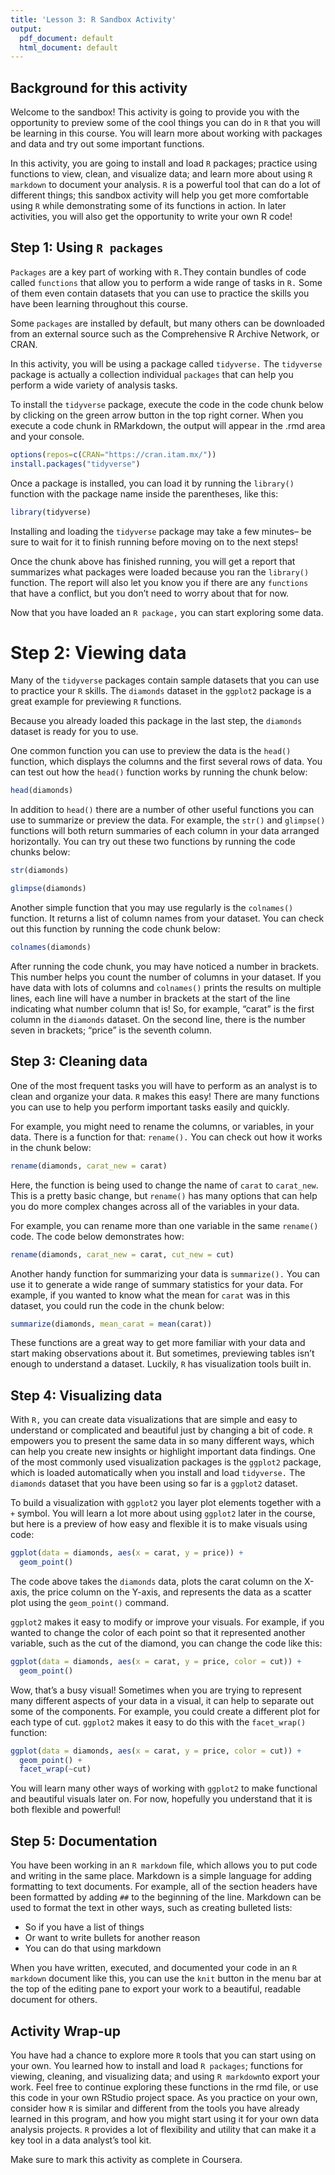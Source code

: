 ```yaml
---
title: 'Lesson 3: R Sandbox Activity'
output:
  pdf_document: default
  html_document: default
---
```


## Background for this activity
Welcome to the sandbox! This activity is going to provide you with the opportunity to preview some of the cool things you can do in `R` that you will be learning in this course. You will learn more about working with packages and data and try out some important functions.  

In this activity, you are going to install and load `R` packages; practice using functions to view, clean, and visualize data; and learn more about using `R markdown` to document your analysis. `R` is a powerful tool that can do a lot of different things; this sandbox activity will help you get more comfortable using `R` while demonstrating some of its functions in action. In later activities, you will also get the opportunity to write your own R code!   

## Step 1: Using `R packages`
`Packages` are a key part of working with `R.`They contain bundles of code called `functions` that allow you to perform a wide range of tasks in `R.` Some of them even contain datasets that you can use to practice the skills you have been learning throughout this course.

Some `packages` are installed by default, but many others can be downloaded from an external source such as the Comprehensive R Archive Network, or CRAN.

In this activity, you will be using a package called `tidyverse.` The `tidyverse` package is actually a collection individual `packages` that can help you perform a wide variety of analysis tasks.

To install the `tidyverse` package, execute the code in the code chunk below by clicking on the green arrow button in the top right corner. When you execute a code chunk in RMarkdown, the output will appear in the .rmd area and your console.

```r
options(repos=c(CRAN="https://cran.itam.mx/"))
install.packages("tidyverse")
```

Once a package is installed, you can load it by running the `library()` function with the package name inside the parentheses, like this:

```r
library(tidyverse)
```

Installing and loading the `tidyverse` package may take a few minutes-- be sure to wait for it to finish running before moving on to the next steps!

Once the chunk above has finished running, you will get a report that summarizes what packages were loaded because you ran the `library()` function. The report will also let you know you if there are any `functions` that have a conflict, but you don't need to worry about that for now.  

Now that you have loaded an `R package,` you can start exploring some data. 

# Step 2: Viewing data

Many of the `tidyverse` packages contain sample datasets that you can use to practice your `R` skills. The `diamonds` dataset in the `ggplot2` package is a great example for previewing `R` functions. 

Because you already loaded this package in the last step, the `diamonds` dataset is ready for you to use.

One common function you can use to preview the data is the `head()` function, which displays the columns and the first several rows of data. You can test out how the `head()` function works by running the chunk below:

```r
head(diamonds)
```

In addition to `head()` there are a number of other useful functions you can use to summarize or preview the data. For example, the `str()` and `glimpse()` functions will both return summaries of each column in your data arranged horizontally. You can try out these two functions by running the code chunks below:

```r
str(diamonds)
```

```r
glimpse(diamonds)
```

Another simple function that you may use regularly is the `colnames()` function. It returns a list of column names from your dataset. You can check out this function by running the code chunk below:

```r
colnames(diamonds)
```

After running the code chunk, you may have noticed a number in brackets. This number helps you count the number of columns in your dataset. If you have data with lots of columns and `colnames()` prints the results on multiple lines, each line will have a number in brackets at the start of the line indicating what number column that is! So, for example, "carat" is the first column in the `diamonds` dataset. On the second line, there is the number seven in brackets; "price" is the seventh column. 

## Step 3: Cleaning data

One of the most frequent tasks you will have to perform as an analyst is to clean and organize your data. `R` makes this easy! There are many functions you can use to help you perform important tasks easily and quickly. 

For example, you might need to rename the columns, or variables, in your data. There is a function for that: `rename().` You can check out how it works in the chunk below:

```r
rename(diamonds, carat_new = carat)
```

Here, the function is being used to change the name of `carat` to `carat_new`. This is a pretty basic change, but `rename()` has many options that can help you do more complex changes across all of the variables in your data.

For example, you can rename more than one variable in the same `rename()` code. The code below demonstrates how:

```r
rename(diamonds, carat_new = carat, cut_new = cut)
```

Another handy function for summarizing your data is `summarize().` You can use it to generate a wide range of summary statistics for your data. For example, if you wanted to know what the mean for `carat` was in this dataset, you could run the code in the chunk below:

```r
summarize(diamonds, mean_carat = mean(carat))
```

These functions are a great way to get more familiar with your data and start making observations about it. But sometimes, previewing tables isn't enough to understand a dataset. Luckily, `R` has visualization tools built in. 

## Step 4: Visualizing data
With `R,` you can create data visualizations that are simple and easy to understand or complicated and beautiful just by changing a bit of code. `R` empowers you to present the same data in so many different ways, which can help you create new insights or highlight important data findings.  One of the most commonly used visualization packages is the `ggplot2` package, which is loaded automatically when you install and load `tidyverse.` The `diamonds` dataset that you have been using so far is a `ggplot2` dataset.

To build a visualization with `ggplot2` you layer plot elements together with a `+` symbol. You will learn a lot more about using `ggplot2` later in the course, but here is a preview of how easy and flexible it is to make visuals using code:

```r
ggplot(data = diamonds, aes(x = carat, y = price)) +
  geom_point()
```

The code above takes the `diamonds` data, plots the carat column on the X-axis, the price column on the Y-axis, and represents the data as a scatter plot using the `geom_point()` command. 

`ggplot2` makes it easy to modify or improve your visuals. For example, if you wanted to change the color of each point so that it represented another variable, such as the cut of the diamond, you can change the code like this:

```r
ggplot(data = diamonds, aes(x = carat, y = price, color = cut)) +
  geom_point()
```

Wow, that's a busy visual! Sometimes when you are trying to represent many different aspects of your data in a visual, it can help to separate out some of the components. For example, you could create a different plot for each type of cut. `ggplot2` makes it easy to do this with the `facet_wrap()` function:

```r
ggplot(data = diamonds, aes(x = carat, y = price, color = cut)) +
  geom_point() +
  facet_wrap(~cut)
```

You will learn many other ways of working with `ggplot2` to make functional and beautiful visuals later on. For now, hopefully you understand that it is both flexible and powerful!

## Step 5: Documentation

You have been working in an `R markdown` file, which allows you to put code and writing in the same place. Markdown is a simple language for adding formatting to text documents. For example, all of the section headers have been formatted by adding `##` to the beginning of the line. Markdown can be used to format the text in other ways, such as creating bulleted lists:

- So if you have a list of things
- Or want to write bullets for another reason
- You can do that using markdown

When you have written, executed, and documented your code in an `R markdown` document like this, you can use the `knit` button in the menu bar at the top of the editing pane to export your work to a beautiful, readable document for others. 

## Activity Wrap-up
You have had a chance to explore more `R` tools that you can start using on your own. You learned how to install and load `R packages`; functions for viewing, cleaning, and visualizing data; and using `R markdown`to export your work. Feel free to continue exploring these functions in the rmd file, or use this code in your own RStudio project space. As you practice on your own, consider how `R` is similar and different from the tools you have already learned in this program, and how you might start using it for your own data analysis projects. `R` provides a lot of flexibility and utility that can make it a key tool in a data analyst's tool kit. 

Make sure to mark this activity as complete in Coursera.
















